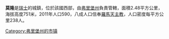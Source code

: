 '''莫隆'''是[[瑞士|瑞士]]的城鎮，位於該國西部，由[[弗里堡州|弗里堡州]]負責管轄，面積2.48平方公里，海拔高度751米，2011年人口590，八成人口信奉[[羅馬天主教|羅馬天主教]]，人口密度每平方公里238人。

{{Switzerland-geo-stub}}
[[Category:弗里堡州的市镇|Category:弗里堡州的市镇]]